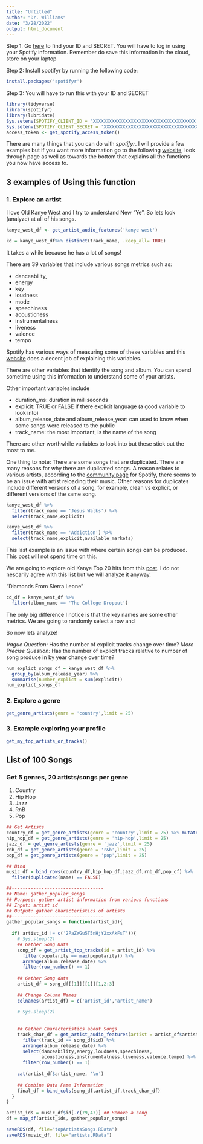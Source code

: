 ```yaml
---
title: "Untitled"
author: "Dr. Williams"
date: "3/28/2022"
output: html_document
---
```



Step 1: Go [here](https://developer.spotify.com/dashboard/login) to find your ID and SECRET. You will have to log in using your Spotify information. Remember do save this information in the cloud, store on your laptop

Step 2: Install spotifyr by running the following code:

```r
install.packages('spotifyr')
```


Step 3: You will have to run this with your ID and SECRET

```r
library(tidyverse)
library(spotifyr)
library(lubridate)
Sys.setenv(SPOTIFY_CLIENT_ID = 'XXXXXXXXXXXXXXXXXXXXXXXXXXXXXXXXXXXXXX')
Sys.setenv(SPOTIFY_CLIENT_SECRET = 'XXXXXXXXXXXXXXXXXXXXXXXXXXXXXXXXXXXXXX')
access_token <- get_spotify_access_token()
```



There are many things that you can do with *spotifyr*. I will provide a few 
examples but if you want more information go to the following [website](https://www.rdocumentation.org/packages/spotifyr/versions/2.1.1), look through page as well as towards the bottom that explains all the functions you now have access to.


## 3 examples of Using this function

### 1. Explore an artist
I love Old Kanye West and I try to understand New "Ye". So lets look (analyze) at all of his songs.

```r
kanye_west_df <- get_artist_audio_features('kanye west') 

kd = kanye_west_df%>% distinct(track_name, .keep_all= TRUE)
```
It takes a while because he has a lot of songs!

There are 39 variables that include various songs metrics such as:

- danceability, 
- energy
- key
- loudness
- mode
- speechiness
- acousticness
- instrumentalness             
- liveness 
- valence
- tempo

Spotify has various ways of measuring some of these variables and this [website](https://www.theverge.com/tldr/2018/2/5/16974194/spotify-recommendation-algorithm-playlist-hack-nelson) does a decent job of explaining this variables.

There are other variables that identify the song and album. You can spend 
sometime using this information to understand some of your artists. 

Other important variables include

- duration_ms: duration in milliseconds
- explicit: TRUE or FALSE if there explicit language (a good variable to look into)
- album_release_date and album_release_year: can used to know when some songs were released to the public
- track_name: the most important, is the name of the song

There are other worthwhile variables to look into but these stick out the most to me. 


One thing to note: There are some songs that are duplicated. There are many reasons for why there are duplicated songs. A reason relates to various artists, according to the [community page](https://community.spotify.com/t5/iOS-iPhone-iPad/Duplicates-of-the-same-albums/td-p/4542505) for Spotify, there seems to be an issue with artist reloading their music. Other reasons for duplicates include different versions of a song, for example, clean vs explicit, or different versions of the same song.

```r
kanye_west_df %>% 
  filter(track_name == 'Jesus Walks') %>% 
  select(track_name,explicit)
```

```r


kanye_west_df %>% 
  filter(track_name == 'Addiction') %>% 
  select(track_name,explicit,available_markets)
```
This last  example is an issue with where certain songs can be produced. This post will not spend time on this. 


We are going to explore old Kanye Top 20 hits from this [post](https://www.highsnobiety.com/p/best-kanye-west-songs/). I do not nescarily agree with this list but we will analyze it anyway.


“Diamonds From Sierra Leone”


```r
cd_df = kanye_west_df %>% 
  filter(album_name == 'The College Dropout')
```



The only big difference I notice is that the key names are some other metrics. We are going to randomly select a row and 


So now lets analyze!


*Vague Question:* Has the number of explicit tracks change over time?
*More Precise Question:* Has the number of explicit tracks relative to number of song produce in by year change over time?
```r
num_explict_songs_df = kanye_west_df %>% 
  group_by(album_release_year) %>% 
  summarise(number_explict = sum(explicit))
num_explict_songs_df
```






### 2. Explore a genre

```r
get_genre_artists(genre = 'country',limit = 25)
```


### 3. Example exploring your profile

```r
get_my_top_artists_or_tracks()
```














## List of 100 Songs


### Get 5 genres, 20 artists/songs per genre
1. Country
2. Hip Hop
3. Jazz
4. RnB
5. Pop

```r
## Get Artists
country_df = get_genre_artists(genre = 'country',limit = 25) %>% mutate()
hip_hop_df = get_genre_artists(genre = 'hip-hop',limit = 25)
jazz_df = get_genre_artists(genre = 'jazz',limit = 25)
rnb_df = get_genre_artists(genre = 'r&b',limit = 25)
pop_df = get_genre_artists(genre = 'pop',limit = 25)
```


```r
## Bind 
music_df = bind_rows(country_df,hip_hop_df,jazz_df,rnb_df,pop_df) %>% 
  filter(duplicated(name) == FALSE)
```



```r


##----------------------------------
## Name: gather_popular_songs
## Purpose: gather artist information from various functions
## Input: artist id
## Output: gather characteristics of artists
##----------------------------------
gather_popular_songs = function(artist_id){
  
  if( artist_id != c('2PaZWGu5T5nHjY2xxAkFsT')){
    # Sys.sleep(2)
    ## Gather Song Data
    song_df = get_artist_top_tracks(id = artist_id) %>% 
      filter(popularity == max(popularity)) %>% 
      arrange(album.release_date) %>% 
      filter(row_number() == 1)
    
    ## Gather Song data
    artist_df = song_df[[1]][[1]][1,2:3]
    
    ## Change Column Names
    colnames(artist_df) = c('artist_id','artist_name')
    
    # Sys.sleep(2)
    
    
    ## Gather Characteristics about Songs
    track_char_df = get_artist_audio_features(artist = artist_df$artist_name) %>% 
      filter(track_id == song_df$id) %>% 
      arrange(album_release_date) %>% 
      select(danceability,energy,loudness,speechiness,
             acousticness,instrumentalness,liveness,valence,tempo) %>% 
      filter(row_number() == 1)
    
    cat(artist_df$artist_name, '\n')
    
    ## Combine Data Fame Information
    final_df = bind_cols(song_df,artist_df,track_char_df)
  }
}

```



```r


artist_ids = music_df$id[-c(79,47)] ## Remove a song 
df = map_df(artist_ids, gather_popular_songs)
```


```r
saveRDS(df, file="topArtistsSongs.RData")
saveRDS(music_df, file="artists.RData")
```

